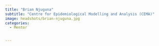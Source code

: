 ```yaml
---
title: "Brian Njuguna"
subtitle: "Centre for Epidemiological Modelling and Analysis (CEMA)"
image: headshots/brian-njuguna.jpg
categories:
  - Mentor


---
```



